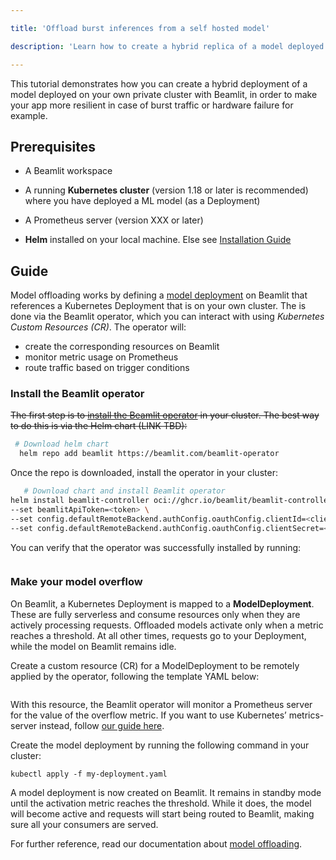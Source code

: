 ```yaml
---

title: 'Offload burst inferences from a self hosted model'

description: 'Learn how to create a hybrid replica of a model deployed on your own private cluster.'

---
```


This tutorial demonstrates how you can create a hybrid deployment of a model deployed on your own private cluster with Beamlit, in order to make your app more resilient in case of burst traffic or hardware failure for example.

## Prerequisites

- A Beamlit workspace
- A running **Kubernetes cluster** (version 1.18 or later is recommended) where you have deployed a ML model (as a Deployment)

- A Prometheus server (version XXX or later)
- **Helm** installed on your local machine. Else see [Installation Guide](https://helm.sh/docs/intro/install/)

## Guide

Model offloading works by defining a [model deployment](../Models/Model-deployment.md) on Beamlit that references a Kubernetes Deployment that is on your own cluster. The is done via the Beamlit operator, which you can interact with using *Kubernetes Custom Resources (CR)*. The operator will:

- create the corresponding resources on Beamlit
- monitor metric usage on Prometheus
- route traffic based on trigger conditions

### Install the Beamlit operator

~~The first step is to [install the Beamlit operator](../Models/Cloud-Burst-Network/Install-Beamlit-operator.md) in your cluster. The best way to do this is via the Helm chart (LINK TBD):~~

```bash
 # Download helm chart
  helm repo add beamlit https://beamlit.com/beamlit-operator
```

Once the repo is downloaded, install the operator in your cluster:

```bash
   # Download chart and install Beamlit operator
helm install beamlit-controller oci://ghcr.io/beamlit/beamlit-controller \
--set beamlitApiToken=<token> \
--set config.defaultRemoteBackend.authConfig.oauthConfig.clientId=<client-id> \
--set config.defaultRemoteBackend.authConfig.oauthConfig.clientSecret=<client-secret>
```

You can verify that the operator was successfully installed by running:

```bash

```

### Make your model overflow

On Beamlit, a Kubernetes Deployment is mapped to a **ModelDeployment**. These are fully serverless and consume resources only when they are actively processing requests. Offloaded models activate only when a metric reaches a threshold. At all other times, requests go to your Deployment, while the model on Beamlit remains idle.

Create a custom resource (CR) for a ModelDeployment to be remotely applied by the operator, following the template YAML below:

```yaml

```

With this resource, the Beamlit operator will monitor a Prometheus server for the value of the overflow metric. If you want to use Kubernetes’ metrics-server instead, follow [our guide here](../Models/Cloud-Burst-Network/Cluster-configurations/Set-up-overflow-metric.md).

Create the model deployment by running the following command in your cluster:

```
kubectl apply -f my-deployment.yaml
```

A model deployment is now created on Beamlit. It remains in standby mode until the activation metric reaches the threshold. While it does, the model will become active and requests will start being routed to Beamlit, making sure all your consumers are served. 

For further reference, read our documentation about [model offloading](../Models/Cloud-Burst-Network/Model-overflow.md).